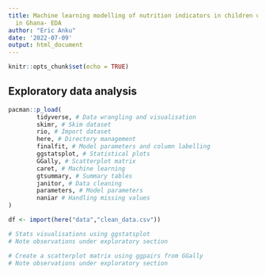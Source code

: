 ```yaml
---
title: Machine learning modelling of nutrition indicators in children under five years
  in Ghana- EDA
author: "Eric Anku"
date: '2022-07-09'
output: html_document
---
```


```r
knitr::opts_chunk$set(echo = TRUE)
```

## Exploratory data analysis


```r
pacman::p_load(
        tidyverse, # Data wrangling and visualisation
        skimr, # Skim dataset
        rio, # Import dataset
        here, # Directory management
        finalfit, # Model parameters and column labelling
        ggstatsplot, # Statistical plots
        GGally, # Scatterplot matrix
        caret, # Machine learning
        gtsummary, # Summary tables
        janitor, # Data cleaning
        parameters, # Model parameters
        naniar # Handling missing values
)
```

```r
df <- import(here("data","clean_data.csv"))
```


```r
# Stats visualisations using ggstatsplot
# Note observations under exploratory section
```


```r
# Create a scatterplot matrix using ggpairs from GGally
# Note observations under exploratory section
```
